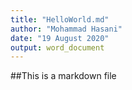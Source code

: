---
title: "HelloWorld.md"
author: "Mohammad Hasani"
date: "19 August 2020"
output: word_document
---

##This is a markdown file
